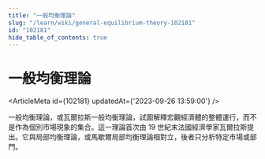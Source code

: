 ```yaml
---
title: "一般均衡理論"
slug: "/learn/wiki/general-equilibrium-theory-102181"
id: "102181"
hide_table_of_contents: true
---
```



# 一般均衡理論

<ArticleMeta id={102181} updatedAt={'2023-09-26 13:59:00'} />
<div className='border-solid border-b border-t-0 my-4 border-[var(--ifm-color-gray-300)]' />

一般均衡理論，或瓦爾拉斯一般均衡理論，試圖解釋宏觀經濟體的整體運行，而不是作為個別市場現象的集合。這一理論首次由 19 世紀末法國經濟學家瓦爾拉斯提出。它與局部均衡理論，或馬歇爾局部均衡理論相對立，後者只分析特定市場或部門。
